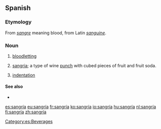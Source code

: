 {{also|sangria|Sangria}}

==Spanish==

===Etymology===
From ''[[sangre]]'' meaning blood, from Latin ''[[sanguine]]''.

===Noun===
{{es-noun|f}}

# {{lb|es|medicine}} [[bloodletting]]
# {{lb|es|beverage}} [[sangria]]; a type of wine [[punch]] with cubed pieces of fruit and fruit soda.
# {{lb|es|typography}} [[indentation]]

====See also====
* {{l|es|sangrita|g=f}}

[[Category:es:Beverages]]

[[es:sangría]]
[[eu:sangría]]
[[fr:sangría]]
[[ko:sangría]]
[[io:sangría]]
[[hu:sangría]]
[[nl:sangría]]
[[fi:sangría]]
[[zh:sangría]]
